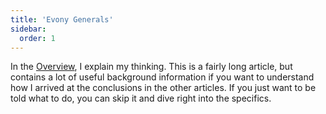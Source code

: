 ```yaml
---
title: 'Evony Generals'
sidebar:
  order: 1
---
```


In the [Overview][], I explain my thinking. This is a fairly long article, but
contains a lot of useful background information if you want to understand how I
arrived at the conclusions in the other articles. If you just want to be told
what to do, you can skip it and dive right into the specifics.

[Overview]: ./overview/
